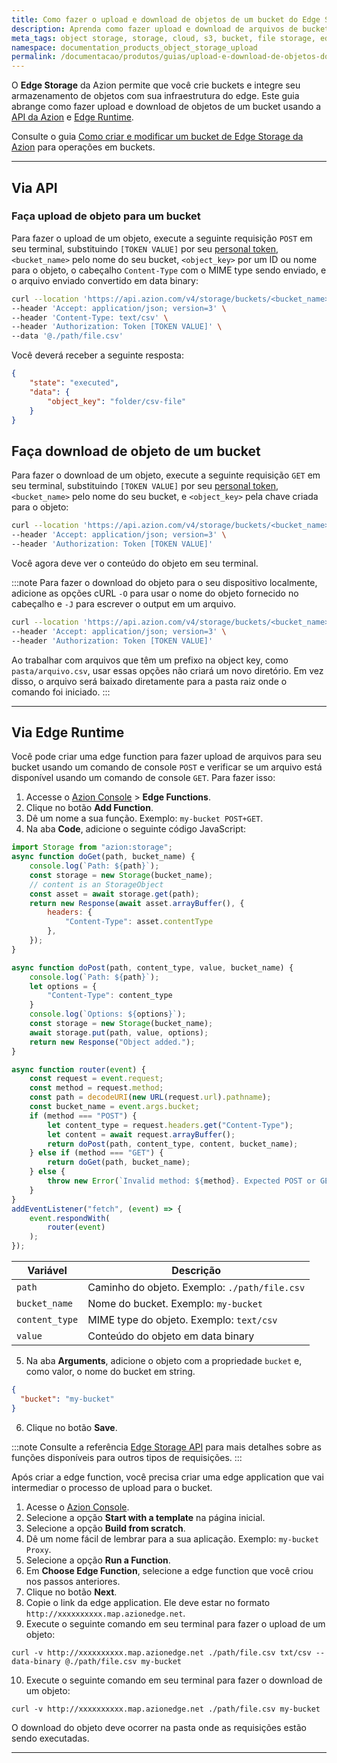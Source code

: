 ```yaml
---
title: Como fazer o upload e download de objetos de um bucket do Edge Storage
description: Aprenda como fazer upload e download de arquivos de buckets do Edge Storage.
meta_tags: object storage, storage, cloud, s3, bucket, file storage, edge storage
namespace: documentation_products_object_storage_upload
permalink: /documentacao/produtos/guias/upload-e-download-de-objetos-do-bucket/
---
```



O **Edge Storage** da Azion permite que você crie buckets e integre seu armazenamento de objetos com sua infraestrutura do edge. Este guia abrange como fazer upload e download de objetos de um bucket usando a [API da Azion](https://api.azion.com) e [Edge Runtime](/pt-br/documentacao/devtools/runtime/api-reference/storage/).

<LinkButton link="/pt-br/documentacao/produtos/store/edge-storage/" text="saiba mais sobre Edge Storage" outlined />

Consulte o guia [Como criar e modificar um bucket de Edge Storage da Azion](/pt-br/documentacao/produtos/guias/criar-e-modificar-um-bucket/) para operações em buckets.

---

## Via API

### Faça upload de objeto para um bucket

Para fazer o upload de um objeto, execute a seguinte requisição `POST` em seu terminal, substituindo `[TOKEN VALUE]` por seu [personal token](/pt-br/documentacao/produtos/guias/personal-tokens/), `<bucket_name>` pelo nome do seu bucket, `<object_key>` por um ID ou nome para o objeto, o cabeçalho `Content-Type` com o MIME type sendo enviado, e o arquivo enviado convertido em data binary:

```bash
curl --location 'https://api.azion.com/v4/storage/buckets/<bucket_name>/objects/<object_key>' \
--header 'Accept: application/json; version=3' \
--header 'Content-Type: text/csv' \
--header 'Authorization: Token [TOKEN VALUE]' \
--data '@./path/file.csv'
```

Você deverá receber a seguinte resposta:

```json
{
    "state": "executed",
    "data": {
        "object_key": "folder/csv-file"
    }
}
```

## Faça download de objeto de um bucket

Para fazer o download de um objeto, execute a seguinte requisição `GET` em seu terminal, substituindo `[TOKEN VALUE]` por seu [personal token](/pt-br/documentacao/produtos/guias/personal-tokens/), `<bucket_name>` pelo nome do seu bucket, e `<object_key>` pela chave criada para o objeto:

```bash
curl --location 'https://api.azion.com/v4/storage/buckets/<bucket_name>/objects/<object_key>' \
--header 'Accept: application/json; version=3' \
--header 'Authorization: Token [TOKEN VALUE]'
```

Você agora deve ver o conteúdo do objeto em seu terminal.

:::note
Para fazer o download do objeto para o seu dispositivo localmente, adicione as opções cURL `-O` para usar o nome do objeto fornecido no cabeçalho e `-J` para escrever o output em um arquivo.

```bash
curl --location 'https://api.azion.com/v4/storage/buckets/<bucket_name>/objects/<object_key> -O -J' \
--header 'Accept: application/json; version=3' \
--header 'Authorization: Token [TOKEN VALUE]'
```

Ao trabalhar com arquivos que têm um prefixo na object key, como `pasta/arquivo.csv`, usar essas opções não criará um novo diretório. Em vez disso, o arquivo será baixado diretamente para a pasta raiz onde o comando foi iniciado.
:::

---

## Via Edge Runtime

Você pode criar uma edge function para fazer upload de arquivos para seu bucket usando um comando de console `POST` e verificar se um arquivo está disponível usando um comando de console `GET`. Para fazer isso:

1. Accesse o [Azion Console](/pt-br/documentacao/produtos/guias/como-acessar-o-rtm/) > **Edge Functions**.
2. Clique no botão **Add Function**.
3. Dê um nome a sua função. Exemplo: `my-bucket POST+GET`.
4. Na aba **Code**, adicione o seguinte código JavaScript:

```js
import Storage from "azion:storage";
async function doGet(path, bucket_name) {
    console.log(`Path: ${path}`);
    const storage = new Storage(bucket_name);
    // content is an StorageObject
    const asset = await storage.get(path);
    return new Response(await asset.arrayBuffer(), {
        headers: {
            "Content-Type": asset.contentType
        },
    });
}

async function doPost(path, content_type, value, bucket_name) {
    console.log(`Path: ${path}`);
    let options = {
        "Content-Type": content_type
    }
    console.log(`Options: ${options}`);
    const storage = new Storage(bucket_name);
    await storage.put(path, value, options);
    return new Response("Object added.");
}

async function router(event) {
    const request = event.request;
    const method = request.method;
    const path = decodeURI(new URL(request.url).pathname);
    const bucket_name = event.args.bucket;
    if (method === "POST") {
        let content_type = request.headers.get("Content-Type");
        let content = await request.arrayBuffer();
        return doPost(path, content_type, content, bucket_name);
    } else if (method === "GET") {
        return doGet(path, bucket_name);
    } else {
        throw new Error(`Invalid method: ${method}. Expected POST or GET.`);
    }
}
addEventListener("fetch", (event) => {
    event.respondWith(
        router(event)
    );
});
```

| Variável | Descrição |
| --- | --- |
| `path` | Caminho do objeto. Exemplo: `./path/file.csv` |
| `bucket_name` | Nome do bucket. Exemplo: `my-bucket` |
| `content_type` | MIME type do objeto. Exemplo: `text/csv` |
| `value` | Conteúdo do objeto em data binary |

5. Na aba **Arguments**, adicione o objeto com a propriedade `bucket` e, como valor, o nome do bucket em string.

```json
{
  "bucket": "my-bucket"
}
```

6. Clique no botão **Save**.

:::note
Consulte a referência [Edge Storage API](/en/documentation/devtools/runtime/api-reference/storage/) para mais detalhes sobre as funções disponíveis para outros tipos de requisições.
:::

Após criar a edge function, você precisa criar uma edge application que vai intermediar o processo de upload para o bucket.

1. Acesse o [Azion Console](https://console.azion.com/).
2. Selecione a opção **Start with a template** na página inicial.
3. Selecione a opção **Build from scratch**.
4. Dê um nome fácil de lembrar para a sua aplicação. Exemplo: `my-bucket Proxy`.
5. Selecione a opção **Run a Function**.
6. Em **Choose Edge Function**, selecione a edge function que você criou nos passos anteriores.
7. Clique no botão **Next**.
8. Copie o link da edge application. Ele deve estar no formato `http://xxxxxxxxxx.map.azionedge.net`.
9. Execute o seguinte comando em seu terminal para fazer o upload de um objeto:

```
curl -v http://xxxxxxxxxx.map.azionedge.net ./path/file.csv txt/csv --data-binary @./path/file.csv my-bucket
```

10. Execute o seguinte comando em seu terminal para fazer o download de um objeto:

```
curl -v http://xxxxxxxxxx.map.azionedge.net ./path/file.csv my-bucket
```

O download do objeto deve ocorrer na pasta onde as requisições estão sendo executadas.

---

